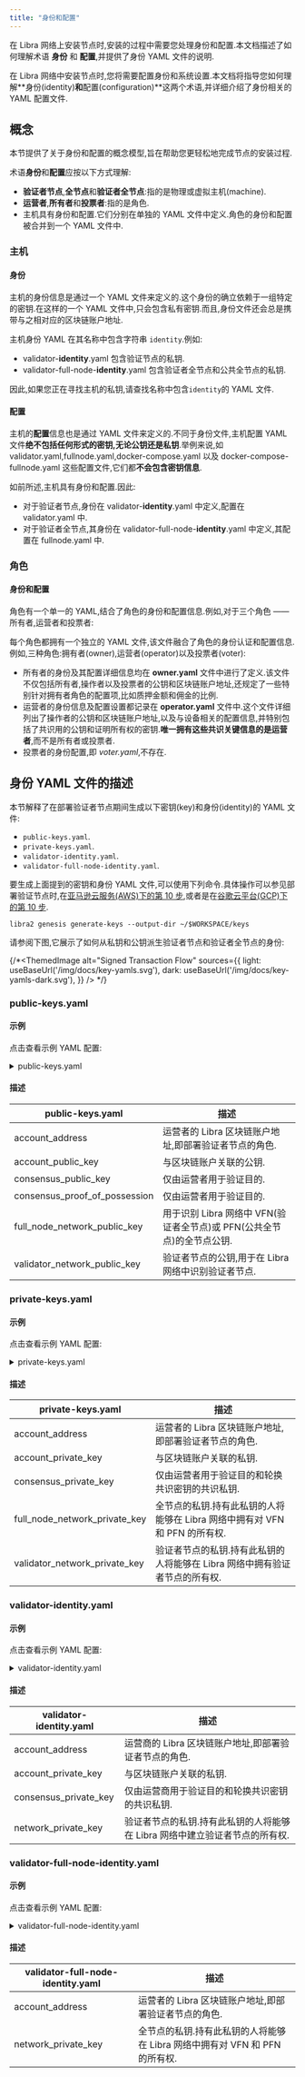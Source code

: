 ```yaml
---
title: "身份和配置"
---
```


在 Libra 网络上安装节点时,安装的过程中需要您处理身份和配置.本文档描述了如何理解术语 **身份** 和 **配置**,并提供了身份 YAML 文件的说明.

在 Libra 网络中安装节点时,您将需要配置身份和系统设置.本文档将指导您如何理解\*\*身份(identity)**和**配置(configuration)\*\*这两个术语,并详细介绍了身份相关的 YAML 配置文件.

## 概念

本节提供了关于身份和配置的概念模型,旨在帮助您更轻松地完成节点的安装过程.

术语**身份**和**配置**应按以下方式理解:

- **验证者节点**,**全节点**和**验证者全节点**:指的是物理或虚拟主机(machine).
- **运营者**,**所有者**和**投票者**:指的是角色.
- 主机具有身份和配置.它们分别在单独的 YAML 文件中定义.角色的身份和配置被合并到一个 YAML 文件中.

### 主机

#### 身份

主机的身份信息是通过一个 YAML 文件来定义的.这个身份的确立依赖于一组特定的密钥.在这样的一个 YAML 文件中,只会包含私有密钥.而且,身份文件还会总是携带与之相对应的区块链账户地址.

主机身份 YAML 在其名称中包含字符串 `identity`.例如:

- validator-**identity**.yaml 包含验证节点的私钥.
- validator-full-node-**identity**.yaml 包含验证者全节点和公共全节点的私钥.

因此,如果您正在寻找主机的私钥,请查找名称中包含`identity`的 YAML 文件.

#### 配置

主机的**配置**信息也是通过 YAML 文件来定义的.不同于身份文件,主机配置 YAML 文件**绝不包括任何形式的密钥,无论公钥还是私钥**.举例来说,如 validator.yaml,fullnode.yaml,docker-compose.yaml 以及 docker-compose-fullnode.yaml 这些配置文件,它们都**不会包含密钥信息**.

如前所述,主机具有身份和配置.因此:

- 对于验证者节点,身份在 validator-**identity**.yaml 中定义,配置在 validator.yaml 中.
- 对于验证者全节点,其身份在 validator-full-node-**identity**.yaml 中定义,其配置在 fullnode.yaml 中.

### 角色

#### 身份和配置

角色有一个单一的 YAML,结合了角色的身份和配置信息.例如,对于三个角色 —— 所有者,运营者和投票者:

每个角色都拥有一个独立的 YAML 文件,该文件融合了角色的身份认证和配置信息.例如,三种角色:拥有者(owner),运营者(operator)以及投票者(voter):

- 所有者的身份及其配置详细信息均在 **owner.yaml** 文件中进行了定义.该文件不仅包括所有者,操作者以及投票者的公钥和区块链账户地址,还规定了一些特别针对拥有者角色的配置项,比如质押金额和佣金的比例.
- 运营者的身份信息及配置设置都记录在 **operator.yaml** 文件中.这个文件详细列出了操作者的公钥和区块链账户地址,以及与设备相关的配置信息,并特别包括了共识用的公钥和证明所有权的密钥.**唯一拥有这些共识关键信息的是运营者**,而不是所有者或投票者.
- 投票者的身份配置,即 _voter.yaml_,不存在.

## 身份 YAML 文件的描述

本节解释了在部署验证者节点期间生成以下密钥(key)和身份(identity)的 YAML 文件:

- `public-keys.yaml`.
- `private-keys.yaml`.
- `validator-identity.yaml`.
- `validator-full-node-identity.yaml`.

要生成上面提到的密钥和身份 YAML 文件,可以使用下列命令.具体操作可以参见部署验证节点时,在[亚马逊云服务(AWS)下的第 10 步](/zh/network/nodes/validator-node/deploy-nodes/using-aws),或者是在[谷歌云平台(GCP)下的第 10 步](/zh/network/nodes/full-node/deployments/using-gcp).

```shellscript filename="Terminal"
libra2 genesis generate-keys --output-dir ~/$WORKSPACE/keys
```

请参阅下图,它展示了如何从私钥和公钥派生验证者节点和验证者全节点的身份:

{/*<ThemedImage
  alt="Signed Transaction Flow"
  sources={{
    light: useBaseUrl('/img/docs/key-yamls.svg'),
    dark: useBaseUrl('/img/docs/key-yamls-dark.svg'),
  }}
  /> */}

### public-keys.yaml

#### 示例

点击查看示例 YAML 配置:

<details>
  <summary>public-keys.yaml</summary>

  ```yaml
  ---
  account_address: a5a643aa695fc5f34927386c8d767cddcc0607933f40c89a7ad78de7804965b8
  account_public_key: "0x9ccfc50f334064e1b24455029a5bc1646a2c4dd2b1433de1364470692ba6b99b"
  consensus_public_key: "0xa7e8334381d9f80d33d70da543aea22c87fe9862ab7df5cbef9ee11b5285b89c56e0e7a3a78c1561833b2d6fa4d9d4bf"
  consensus_proof_of_possession: "0xa51dfd1734e581df99c4c637324ee38c3e48e51c61c1e1dd03bd5a84cf1cd5b2fa00e976b9a9ea0e0908f0d53085318c03f24de3ebf86b07ff883effe0142e0d3f24c7c1e36dd198ea4d8eb6f5c5a2f3a188de22720bd1914a9effa6f595de38"
  full_node_network_public_key: "0xa6845691a00d6cfdaa9823c4d12b2b5e13d2ecfdc3049d0f2838c805bfd01633"
  validator_network_public_key: "0x71f2642aeaa6cbfacf75663cf14d2f6e9e1bd890f9bc1c96900fd225cce01836"
  ```
</details>

#### 描述

| public-keys.yaml              | 描述                                            |
| ----------------------------- | --------------------------------------------- |
| account\_address               | 运营者的 Libra 区块链账户地址,即部署验证者节点的角色.               |
| account\_public\_key            | 与区块链账户关联的公钥.                                  |
| consensus\_public\_key          | 仅由运营者用于验证目的.                                  |
| consensus\_proof\_of\_possession | 仅由运营者用于验证目的.                                  |
| full\_node\_network\_public\_key  | 用于识别 Libra 网络中 VFN(验证者全节点)或 PFN(公共全节点)的全节点公钥. |
| validator\_network\_public\_key  | 验证者节点的公钥,用于在 Libra 网络中识别验证者节点.                |

### private-keys.yaml

#### 示例

点击查看示例 YAML 配置:

<details>
  <summary>private-keys.yaml</summary>

  ```yaml
  ---
  account_address: a5a643aa695fc5f34927386c8d767cddcc0607933f40c89a7ad78de7804965b8
  account_private_key: "0x80478d60a52f54a88e7095abf48b1f4294a335b30f1066cd73768b9b789e833f"
  consensus_private_key: "0x4aedda33ef3fd71243eb2a926307d8826c95b9939f88e753d62d9bc577e99916"
  full_node_network_private_key: "0x689c11c6e5405219b5eae1312086c801e3a044946afc74429e5157b46fb65b61"
  validator_network_private_key: "0xa03ec46b24f2f1066d7980dc13b4baf722ba60c367e498e47a657ba0815adb58"
  ```
</details>

#### 描述

| private-keys.yaml             | 描述                                              |
| ----------------------------- | ----------------------------------------------- |
| account\_address               | 运营者的 Libra 区块链账户地址,即部署验证者节点的角色.                 |
| account\_private\_key           | 与区块链账户关联的私钥.                                    |
| consensus\_private\_key         | 仅由运营者用于验证目的和轮换共识密钥的共识私钥.                        |
| full\_node\_network\_private\_key | 全节点的私钥.持有此私钥的人将能够在 Libra 网络中拥有对 VFN 和 PFN 的所有权. |
| validator\_network\_private\_key | 验证者节点的私钥.持有此私钥的人将能够在 Libra 网络中拥有验证者节点的所有权.      |

### validator-identity.yaml

#### 示例

点击查看示例 YAML 配置:

<details>
  <summary>validator-identity.yaml</summary>

  ```yaml
  ---
  account_address: a5a643aa695fc5f34927386c8d767cddcc0607933f40c89a7ad78de7804965b8
  account_private_key: "0x80478d60a52f54a88e7095abf48b1f4294a335b30f1066cd73768b9b789e833f"
  consensus_private_key: "0x4aedda33ef3fd71243eb2a926307d8826c95b9939f88e753d62d9bc577e99916"
  network_private_key: "0xa03ec46b24f2f1066d7980dc13b4baf722ba60c367e498e47a657ba0815adb58"
  ```
</details>

#### 描述

| validator-identity.yaml | 描述                                         |
| ----------------------- | ------------------------------------------ |
| account\_address         | 运营商的 Libra 区块链账户地址,即部署验证者节点的角色.            |
| account\_private\_key     | 与区块链账户关联的私钥.                               |
| consensus\_private\_key   | 仅由运营商用于验证目的和轮换共识密钥的共识私钥.                   |
| network\_private\_key     | 验证者节点的私钥.持有此私钥的人将能够在 Libra 网络中建立验证者节点的所有权. |

### validator-full-node-identity.yaml

#### 示例

点击查看示例 YAML 配置:

<details>
  <summary>validator-full-node-identity.yaml</summary>

  ```yaml
  ---
  account_address: a5a643aa695fc5f34927386c8d767cddcc0607933f40c89a7ad78de7804965b8
  network_private_key: "0x689c11c6e5405219b5eae1312086c801e3a044946afc74429e5157b46fb65b61"
  ```
</details>

#### 描述

| validator-full-node-identity.yaml | 描述                                              |
| --------------------------------- | ----------------------------------------------- |
| account\_address                   | 运营者的 Libra 区块链账户地址,即部署验证者节点的角色.                 |
| network\_private\_key               | 全节点的私钥.持有此私钥的人将能够在 Libra 网络中拥有对 VFN 和 PFN 的所有权. |
